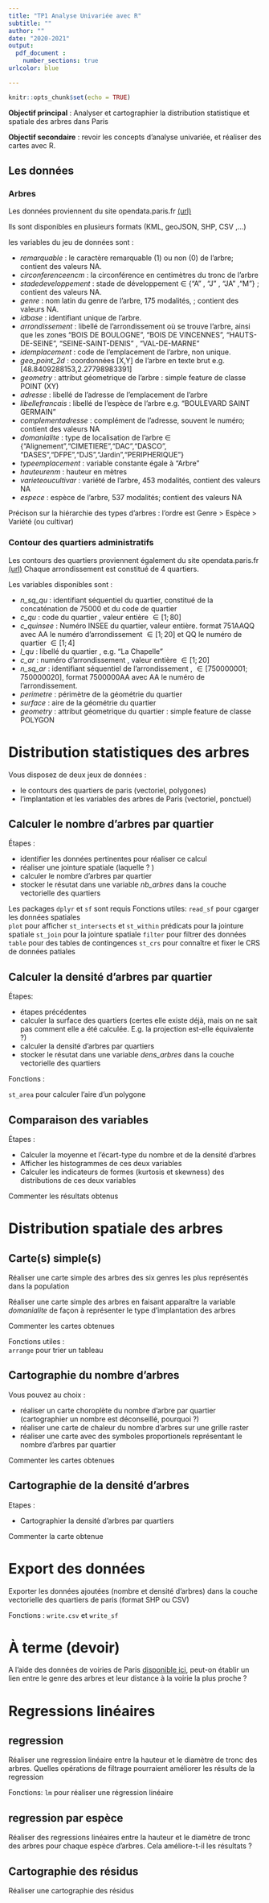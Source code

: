 ```yaml
---
title: "TP1 Analyse Univariée avec R"
subtitle: ""
author: ""
date: "2020-2021"
output: 
  pdf_document :
    number_sections: true    
urlcolor: blue

---
```


```r
knitr::opts_chunk$set(echo = TRUE)
```


**Objectif principal** : Analyser et cartographier la distribution statistique et spatiale des arbres dans Paris 

**Objectif secondaire** :  revoir les concepts d'analyse univariée, et réaliser des cartes avec R.


## Les données 


### Arbres

Les données proviennent du site opendata.paris.fr [(url)](https://opendata.paris.fr/explore/dataset/les-arbres/information/) 

Ils sont disponibles en plusieurs formats (KML, geoJSON, SHP, CSV ,...)

les variables du jeu de données  sont :

 * _remarquable_ : le caractère remarquable (1) ou non (0) de l'arbre; contient des valeurs NA.
 * _circonferenceencm_ : la circonférence en centimètres du tronc de l'arbre 
 * _stadedeveloppement_ : stade de développement $\in$ {"A" , "J" , "JA" ,"M"}  ; contient des valeurs NA.
 * _genre_ : nom latin du genre de l'arbre, 175 modalités, ; contient des valeurs NA.
 * _idbase_ : identifiant unique de l'arbre.
 * _arrondissement_ : libellé de l'arrondissement où se trouve l'arbre, ainsi que les zones "BOIS DE BOULOGNE", "BOIS DE VINCENNES", "HAUTS-DE-SEINE", "SEINE-SAINT-DENIS" , "VAL-DE-MARNE"
 * _idemplacement_  : code de l'emplacement de l'arbre, non unique.
 * _geo_point_2d_ : coordonnées [X,Y] de l'arbre en texte brut e.g.[48.8409288153,2.27798983391]
 * _geometry_ : attribut géometrique de l'arbre : simple feature de classe POINT (XY)
 * _adresse_ : libellé de l'adresse de l'emplacement de l'arbre 
 * _libellefrancais_ : libellé de l'espèce de l'arbre e.g. "BOULEVARD SAINT GERMAIN"
 * _complementadresse_ :  complément de l'adresse, souvent le numéro; contient des valeurs NA
 * _domanialite_ : type de localisation de l'arbre $\in$ {"Alignement","CIMETIERE","DAC","DASCO",
 "DASES","DFPE","DJS","Jardin","PERIPHERIQUE"}
 * _typeemplacement_ : variable constante égale à "Arbre"
 * _hauteurenm_ : hauteur en mètres 
 * _varieteoucultivar_ : variété de l'arbre, 453 modalités, contient des valeurs NA
 * _espece_ : espèce de l'arbre, 537 modalités; contient des valeurs NA            

 Précison sur la hiérarchie des types d'arbres :  l'ordre est Genre > Espèce > Variété (ou cultivar)
 
 

### Contour des quartiers administratifs

Les contours des quartiers proviennent également du site opendata.paris.fr [(url)](https://opendata.paris.fr/explore/dataset/quartier_paris/information/)
Chaque arrondissement est constitué de 4 quartiers.

Les variables disponibles sont : 

* _n_sq_qu_ : identifiant séquentiel du quartier, constitué de la concaténation de 75000 et du code de quartier 
* _c_qu_ : code du quartier , valeur entière $\in [1;80]$
* _c_quinsee_ : Numéro INSEE du quartier, valeur entière. format 751AAQQ avec AA le numéro d'arrondissement $\in[1;20]$ et QQ le numéro de quartier  $\in[1;4]$
* _l_qu_ : libellé du quartier , e.g. "La Chapelle"
* _c_ar_ : numéro d'arrondissement , valeur entière $\in[1;20]$
* _n_sq_ar_ : identifiant séquentiel de l'arrondissement , $\in[750000001;750000020]$, format 7500000AA avec AA le numéro de l'arrondissement. 
* _perimetre_ : périmètre de la géométrie du quartier 
* _surface_  : aire de la géométrie du quartier 
* _geometry_ : attribut géometrique du quartier : simple feature de classe POLYGON





# Distribution statistiques des arbres

Vous disposez de deux jeux de données : 

* le contours des quartiers de paris (vectoriel, polygones)
* l'implantation et les variables des arbres de Paris (vectoriel, ponctuel)

## Calculer le nombre d'arbres par quartier

Étapes :

  - identifier les données pertinentes pour réaliser ce calcul
  - réaliser une jointure spatiale (laquelle ? ) 
  - calculer le nombre d'arbres par quartier
  - stocker le résutat dans une variable _nb_arbres_ dans la couche vectorielle des quartiers

 
 
 Les packages `dplyr` et `sf`  sont requis 
Fonctions utiles:
`read_sf` pour cgarger les données spatiales  
`plot`  pour afficher 
`st_intersects` et `st_within`  prédicats pour la jointure spatiale
`st_join` pour la jointure spatiale
`filter` pour filtrer des données
`table` pour des tables de contingences
`st_crs`  pour connaître et fixer le CRS de données patiales 

  
## Calculer la densité d'arbres par quartier

Étapes:

  - étapes précédentes
  - calculer la surface des quartiers (certes elle existe déjà, mais on ne sait pas comment elle a été calculée. E.g. la projection est-elle équivalente ?)
  - calculer la densité d'arbres par quartiers
  - stocker le résutat dans une variable _dens_arbres_ dans la couche vectorielle des quartiers
  
  
  
  Fonctions : 
  
  `st_area` pour calculer l'aire d'un polygone
  
  
## Comparaison des variables 

Étapes :

  - Calculer la moyenne et l'écart-type du nombre et de la densité d'arbres
  - Afficher les histogrammes de ces deux variables 
  - Calculer les indicateurs de formes (kurtosis et skewness) des distributions de ces deux variables 

Commenter les résultats obtenus

# Distribution spatiale des arbres 

## Carte(s) simple(s) 

  Réaliser une carte simple des arbres des six genres les plus représentés dans la population
  
  Réaliser une carte simple des arbres en faisant apparaître la variable _domanialite_ de façon à représenter le type d'implantation des arbres


Commenter les cartes obtenues


Fonctions utiles :  
`arrange` pour trier un tableau  

## Cartographie du nombre d'arbres 

Vous pouvez au choix :

  - réaliser un carte choroplète du nombre d'arbre par quartier (cartographier un nombre est déconseillé, pourquoi ?)
  - réaliser une carte de chaleur du nombre d'arbres sur une grille raster 
  - réaliser une carte avec des symboles proportionels représentant le nombre d'arbres par quartier

Commenter les cartes obtenues

## Cartographie de la densité d'arbres

Etapes : 
  
  - Cartographier la densité d'arbres par quartiers  

Commenter la carte obtenue




# Export des données 

Exporter les données ajoutées (nombre et densité d'arbres) dans la couche vectorielle des quartiers de paris (format SHP ou CSV)

Fonctions : `write.csv` et `write_sf`


# À terme (devoir) 


A l'aide des données de voiries de Paris [disponible ici](https://opendata.paris.fr/explore/dataset/voie/export/), peut-on établir un lien entre le genre des arbres et leur distance à la voirie la plus proche ? 


# Regressions linéaires 


## regression 
Réaliser une regression linéaire entre la hauteur et le diamètre de tronc des arbres.
Quelles opérations de filtrage pourraient améliorer les résults de la regression

Fonctions: 
`lm` pour réaliser une régression linéaire 


## regression par espèce 


Réaliser des regressions linéaires entre la hauteur et le diamètre de tronc des arbres pour chaque espèce d'arbres.
Cela améliore-t-il les résultats ? 


## Cartographie des résidus 


Réaliser une cartographie des résidus 
